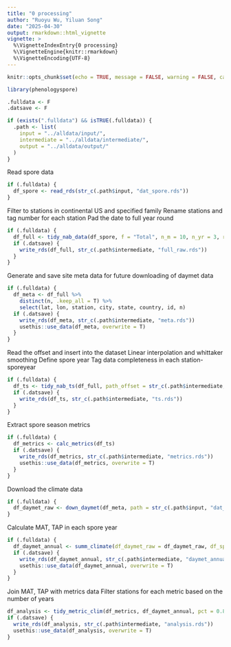 ```yaml
---
title: "0 processing"
author: "Ruoyu Wu, Yiluan Song"
date: "2025-04-30"
output: rmarkdown::html_vignette
vignette: >
  %\VignetteIndexEntry{0 processing}
  %\VignetteEngine{knitr::rmarkdown}
  %\VignetteEncoding{UTF-8}
---
```


```r
knitr::opts_chunk$set(echo = TRUE, message = FALSE, warning = FALSE, cache = FALSE)

library(phenologyspore)

.fulldata <- F
.datsave <- F

if (exists(".fulldata") && isTRUE(.fulldata)) {
  .path <- list(
    input = "../alldata/input/",
    intermediate = "../alldata/intermediate/",
    output = "../alldata/output/"
  )
}
```

Read spore data
```r
if (.fulldata) {
  df_spore <- read_rds(str_c(.path$input, "dat_spore.rds"))
}
```

Filter to stations in continental US and specified family
Rename stations and tag number for each station
Pad the date to full year round
```r
if (.fulldata) {
  df_full <- tidy_nab_data(df_spore, f = "Total", n_m = 10, n_yr = 3, rename = T, pad = T)
  if (.datsave) {
    write_rds(df_full, str_c(.path$intermediate, "full_raw.rds"))
  }
}
```

Generate and save site meta data for future downloading of daymet data
```r
if (.fulldata) {
  df_meta <- df_full %>%
    distinct(n, .keep_all = T) %>%
    select(lat, lon, station, city, state, country, id, n)
  if (.datsave) {
    write_rds(df_meta, str_c(.path$intermediate, "meta.rds"))
    usethis::use_data(df_meta, overwrite = T)
  }
}
```

Read the offset and insert into the dataset
Linear interpolation and whittaker smoothing
Define spore year
Tag data completeness in each station-sporeyear

```r
if (.fulldata) {
  df_ts <- tidy_nab_ts(df_full, path_offset = str_c(.path$intermediate, "fill_smooth_offset.rds"))
  if (.datsave) {
    write_rds(df_ts, str_c(.path$intermediate, "ts.rds"))
  }
}
```

Extract spore season metrics
```r
if (.fulldata) {
  df_metrics <- calc_metrics(df_ts)
  if (.datsave) {
    write_rds(df_metrics, str_c(.path$intermediate, "metrics.rds"))
    usethis::use_data(df_metrics, overwrite = T)
  }
}
```

Download the climate data
```r
if (.fulldata) {
  df_daymet_raw <- down_daymet(df_meta, path = str_c(.path$input, "dat_daymet_raw.rds"))
}
```

Calculate MAT, TAP in each spore year
```r
if (.fulldata) {
  df_daymet_annual <- summ_climate(df_daymet_raw = df_daymet_raw, df_spore = df_ts)
  if (.datsave) {
    write_rds(df_daymet_annual, str_c(.path$intermediate, "daymet_annual.rds"))
    usethis::use_data(df_daymet_annual, overwrite = T)
  }
}
```

Join MAT, TAP with metrics data
Filter stations for each metric based on the number of years
```r
df_analysis <- tidy_metric_clim(df_metrics, df_daymet_annual, pct = 0.8)
if (.datsave) {
  write_rds(df_analysis, str_c(.path$intermediate, "analysis.rds"))
  usethis::use_data(df_analysis, overwrite = T)
}
```
